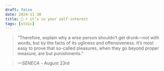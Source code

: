 ```yaml
---
draft: false 
date: 2024-11-30
title: 🗿 • it’s in your self-interest
tags: [stoic]
---
```


>  “Therefore, explain why a wise person shouldn’t get drunk—not with words, but by the facts of its ugliness and offensiveness. It’s most easy to prove that so-called pleasures, when they go beyond proper measure, are but punishments.”

> *—SENECA* - August 23rd